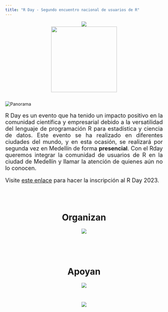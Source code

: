 ```yaml
---
title: "R Day - Segundo encuentro nacional de usuarios de R"
---
```


<center>
<img border="0" src="imagenes/diapositiva2.png">
</center>

<center>
<img border="0" src="imagenes/Hexalogo.png" width="210" height="210">
</center>

<h2> </h2>

<img src="imagenes/medellin_esp.png" alt="Panorama">

<font size="4">
<p align="justify">R Day es un evento que ha tenido un impacto positivo en la comunidad científica y empresarial debido a la versatilidad del lenguaje de programación R para estadística y ciencia de datos. Este evento se ha realizado en diferentes ciudades del mundo, y en esta ocasión, se realizará por segunda vez en Medellín de forma **presencial**. Con el Rday queremos integrar la comunidad de usuarios de R en la ciudad de Medellín y llamar la atención de quienes aún no lo conocen.</p>

Visite [este enlace](https://rday-colombia.github.io/2023/inscripciones.html){target="_blank"} para hacer la inscripción al R Day 2023.

</font>

<br/>
<br/>

<center>

<h1> Organizan </h1>

<img src="imagenes/auxiliar.png" 
     style="max-width: 80%;" />
     
<br>
<br>
<br>
     
<h1> Apoyan </h1>

<img src="imagenes/noel-logo.png" 
     style="max-width: 30%;" />
     
<br>
     
<img src="imagenes/LOGO_fun_udea.jpg" 
     style="max-width: 30%;" />
     
</center>

